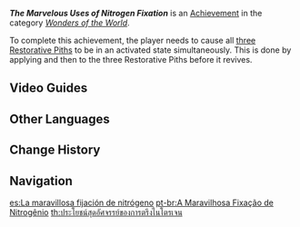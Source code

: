 {{Achievement Infobox
|id           = 82155
|order id     = 2155
|category     = Wonders of the World
|description  = During one [[Dendro Hypostasis]] challenge, cause three Restorative Piths to be in an Activated state simultaneously.
|requirements = Cause all three Restorative Piths to be in an activated state simultaneously.
|primogems    = 5
|hidden       = 1
|topic        = Dendro Hypostasis
|type         = Boss
}}
'''''The Marvelous Uses of Nitrogen Fixation''''' is an [[Achievement]] in the category ''[[Wonders of the World]]''.

To complete this achievement, the player needs to cause all [[Dendro Hypostasis#Abilities and Attacks|three Restorative Piths]] to be in an activated state simultaneously. This is done by applying {{Color|Dendro}} and then {{Color|Electro}} to the three Restorative Piths before it revives.
<!--
==Gameplay Notes==
* 

==Trivia==
* 

==Gallery==
{{Preview
|size=300px
|file=
|caption=
}}
-->
==Video Guides==
{{EVT
|video1   = https://youtu.be/HlvZLzElclQ
|caption1 = Hidden Achievement Sumeru: The Marvelous Uses of Nitrogen Fixation
}}
==Other Languages==
{{Other Languages
|en      = The Marvelous Uses of Nitrogen Fixation
|zhs     = 神奇的固氮作用
|zhs_rm  = Shénqí de Gùdàn Zuòyòng
|zht     = 神奇的固氮作用
|zht_rm  = Shénqí de Gùdàn Zuòyòng
|zh_tl   = 
|ja      = 不思議な窒素固定作用
|ja_rm   = Fushigi-na Chisso Kotei Sayou
|ja_tl   = 
|ko      = 신기한 질소 고정 작용
|ko_rm   = Singihan Jilsso Gojeong Jagyong
|ko_tl   = Marvelous Nitrogen Fixation Action
|es      = La maravillosa fijación de nitrógeno
|es_tl   = The Marvelous Fixation of Nitrogen
|fr      = L'utilisation magique de l'azote
|fr_tl   = The Magical Usage of Nitrogen
|ru      = Удивительная азотфиксация
|ru_tl   = Astonishing Nitrogen Fixation
|th      = ประโยชน์สุดอัศจรรย์ของการตรึงไนโตรเจน
|th_rm   = 
|th_tl   = 
|vi      = Tác Dụng Thần Kỳ Của Cố Định Đạm
|vi_tl   = 
|de      = Erstaunliche Anwendungen der Stickstofffixierung
|de_tl   = Astonishing Uses of Nitrogen Fixation
|id      = Fungsi Luar Biasa Peneguhan Nitrogen
|id_tl   = The Incredible Fuction of the Nitrogen Support
|pt      = A Maravilhosa Fixação de Nitrogênio
|pt_tl   = 
|tr      = Azot Bağlanmasının Muhteşem Kullanımları
|tr_tl   = Amazing Uses of Nitrogen Fixation
|it      = I sorprendenti usi dell'azotofissazione
|it_tl   = The Surprising Uses of Nitrogen Fixation
}}

==Change History==
{{Change History|3.2}}
<!--
==References==
{{Reflist}}
-->
==Navigation==
{{Achievement Navbox}}

[[es:La maravillosa fijación de nitrógeno]]
[[pt-br:A Maravilhosa Fixação de Nitrogênio]]
[[th:ประโยชน์สุดอัศจรรย์ของการตรึงไนโตรเจน]]